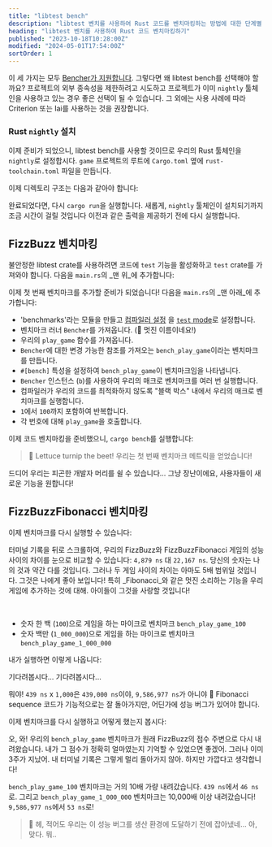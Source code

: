```yaml
---
title: "libtest bench"
description: "libtest 벤치를 사용하여 Rust 코드를 벤치마킹하는 방법에 대한 단계별 가이드"
heading: "libtest 벤치를 사용하여 Rust 코드 벤치마킹하기"
published: "2023-10-18T10:28:00Z"
modified: "2024-05-01T17:54:00Z"
sortOrder: 1
---
```



<Benchmarking />

<FizzBuzzRust />

<StepByStepRust />

<MicroVsMacro />

<BenchmarkingRust />

이 세 가지는 모두 [Bencher가 지원합니다](/ko/docs/explanation/adapters/). 그렇다면 왜 libtest bench를 선택해야 할까요?
프로젝트의 외부 종속성을 제한하려고 시도하고 프로젝트가 이미 `nightly` 툴체인을 사용하고 있는 경우 좋은 선택이 될 수 있습니다.
그 외에는 사용 사례에 따라 Criterion 또는 Iai를 사용하는 것을 권장합니다.

### Rust `nightly` 설치

이제 준비가 되었으니, libtest bench를 사용할 것이므로 우리의 Rust 툴체인을 `nightly`로 설정합시다.
`game` 프로젝트의 루트에 `Cargo.toml` 옆에 `rust-toolchain.toml` 파일을 만듭니다.

<RustToolchainRustBenchCode />

이제 디렉토리 구조는 다음과 같아야 합니다:

<RustToolchainRustBenchTree />

완료되었다면, 다시 `cargo run`을 실행합니다.
새롭게, `nightly` 툴체인이 설치되기까지 조금 시간이 걸릴 것입니다
이전과 같은 출력을 제공하기 전에 다시 실행합니다.

<FizzBuzzRefactorRust />

## FizzBuzz 벤치마킹

불안정한 libtest crate를 사용하려면 코드에 `test` 기능을 활성화하고 `test` crate를 가져와야 합니다. 다음을 `main.rs`의 _맨 위_에 추가합니다:

<TestCreateRustBenchCode />

이제 첫 번째 벤치마크를 추가할 준비가 되었습니다!
다음을 `main.rs`의 _맨 아래_에 추가합니다:

<BenchPlayGameRustBenchCode />

- 'benchmarks'라는 모듈을 만들고
  [컴파일러 설정](https://doc.rust-lang.org/reference/conditional-compilation.html#the-cfg-attribute)
  을 [`test` mode](https://doc.rust-lang.org/book/ch11-03-test-organization.html#the-tests-module-and-cfgtest)로 설정합니다.
- 벤치마크 러너 `Bencher`를 가져옵니다. (🐰 멋진 이름이네요!)
- 우리의 `play_game` 함수를 가져옵니다.
- `Bencher`에 대한 변경 가능한 참조를 가져오는 `bench_play_game`이라는 벤치마크를 만듭니다.
- `#[bench]` 특성을 설정하여 `bench_play_game`이 벤치마크임을 나타냅니다.
- `Bencher` 인스턴스 (`b`)를 사용하여 우리의 매크로 벤치마크를 여러 번 실행합니다.
- 컴파일러가 우리의 코드를 최적화하지 않도록 "블랙 박스" 내에서 우리의 매크로 벤치마크를 실행합니다.
- `1`에서 `100`까지 포함하여 반복합니다.
- 각 번호에 대해 `play_game`을 호출합니다.

이제 코드 벤치마킹을 준비했으니, `cargo bench`를 실행합니다:

<BenchPlayGameRustBenchOutput />

> 🐰 Lettuce turnip the beet! 우리는 첫 번째 벤치마크 메트릭을 얻었습니다!

드디어 우리는 피곤한 개발자 머리를 쉴 수 있습니다...
그냥 장난이에요, 사용자들이 새로운 기능을 원합니다!

<FizzBuzzFibonacciRust>
  <PlayGameRustCode />
</FizzBuzzFibonacciRust>

## FizzBuzzFibonacci 벤치마킹

이제 벤치마크를 다시 실행할 수 있습니다:

<BenchPlayGameFibonacciRustBenchOutput />

터미널 기록을 뒤로 스크롤하여,
우리의 FizzBuzz와 FizzBuzzFibonacci 게임의 성능 사이의 차이를 눈으로 비교할 수 있습니다: `4,879 ns` 대 `22,167 ns`.
당신의 숫자는 나의 것과 약간 다를 것입니다.
그러나 두 게임 사이의 차이는 아마도 5배 범위일 것입니다.
그것은 나에게 좋아 보입니다! 특히 _Fibonacci_와 같은 멋진 소리하는 기능을 우리 게임에 추가하는 것에 대해.
아이들이 그것을 사랑할 것입니다!

<FizzBuzzFibonacciOpenRust>
  <FizzBuzzFibonacciOpenRustCode />
</FizzBuzzFibonacciOpenRust>

<TheEnd />

<br />

<OnFire />

<BenchPlayGameOnFireRustBenchCode />

- 숫자 한 백 (`100`)으로 게임을 하는 마이크로 벤치마크 `bench_play_game_100`
- 숫자 백만 (`1_000_000`)으로 게임을 하는 마이크로 벤치마크 `bench_play_game_1_000_000`

내가 실행하면 이렇게 나옵니다:

<BenchPlayGameOnFireRustBenchOutputStart />

기다려봅시다... 기다려봅시다...

<BenchPlayGameOnFireRustBenchOutput />

뭐야! `439 ns` x `1,000`은 `439,000 ns`이야, `9,586,977 ns`가 아니야 🤯
Fibonacci sequence 코드가 기능적으로는 잘 돌아가지만, 어딘가에 성능 버그가 있어야 합니다.

<FizzBuzzFibonacciFixRust />

이제 벤치마크를 다시 실행하고 어떻게 했는지 봅시다:

<BenchPlayGameFixRustBenchOutput />

오, 와! 우리의 `bench_play_game` 벤치마크가 원래 FizzBuzz의 점수 주변으로 다시 내려왔습니다.
내가 그 점수가 정확히 얼마였는지 기억할 수 있었으면 좋겠어. 그러나 이미 3주가 지났어.
내 터미널 기록은 그렇게 멀리 돌아가지 않아.
하지만 가깝다고 생각합니다!

`bench_play_game_100` 벤치마크는 거의 10배 가량 내려갔습니다. `439 ns`에서 `46 ns`로.
그리고 `bench_play_game_1_000_000` 벤치마크는 10,000배 이상 내려갔습니다! `9,586,977 ns`에서 `53 ns`로!

> 🐰 헤, 적어도 우리는 이 성능 버그를 생산 환경에 도달하기 전에 잡아냈네... 아, 맞다. 뭐..

<CatchInCi />

<CatchInCiRustBenchOutput />

<CatchInCiPlot />

<CatchInCiPlotRustBench title="libtest bench로 Rust 벤치마킹하는 방법" />

<BencherFooter />
